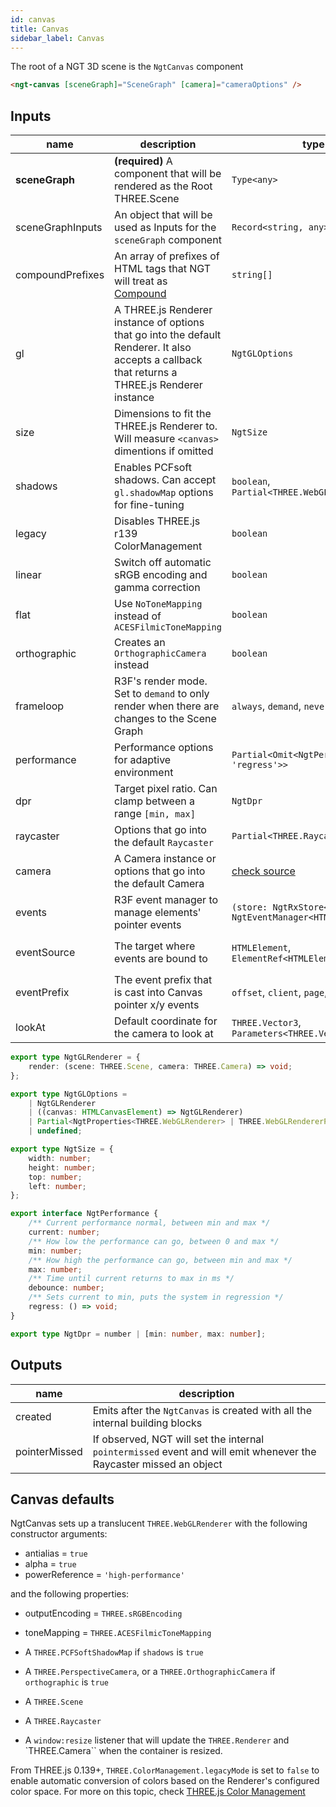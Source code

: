 ```yaml
---
id: canvas
title: Canvas
sidebar_label: Canvas
---
```


The root of a NGT 3D scene is the `NgtCanvas` component

```html
<ngt-canvas [sceneGraph]="SceneGraph" [camera]="cameraOptions" />
```

## Inputs

| name             | description                                                                                                                                     | type                                                                                                           | default                  |
| ---------------- | ----------------------------------------------------------------------------------------------------------------------------------------------- | -------------------------------------------------------------------------------------------------------------- | ------------------------ |
| **sceneGraph**   | **(required)** A component that will be rendered as the Root THREE.Scene                                                                        | `Type<any>`                                                                                                    |                          |
| sceneGraphInputs | An object that will be used as Inputs for the `sceneGraph` component                                                                            | `Record<string, any>`                                                                                          | `{}`                     |
| compoundPrefixes | An array of prefixes of HTML tags that NGT will treat as [Compound](../advanced/compound)                                                       | `string[]`                                                                                                     | `[]`                     |
| gl               | A THREE.js Renderer instance of options that go into the default Renderer. It also accepts a callback that returns a THREE.js Renderer instance | `NgtGLOptions`                                                                                                 | -                        |
| size             | Dimensions to fit the THREE.js Renderer to. Will measure `<canvas>` dimentions if omitted                                                       | `NgtSize`                                                                                                      | -                        |
| shadows          | Enables PCFsoft shadows. Can accept `gl.shadowMap` options for fine-tuning                                                                      | `boolean`, `Partial<THREE.WebGLShadowMap>`                                                                     | `false`                  |
| legacy           | Disables THREE.js r139 ColorManagement                                                                                                          | `boolean`                                                                                                      | `false`                  |
| linear           | Switch off automatic sRGB encoding and gamma correction                                                                                         | `boolean`                                                                                                      | `false`                  |
| flat             | Use `NoToneMapping` instead of `ACESFilmicToneMapping`                                                                                          | `boolean`                                                                                                      | `false`                  |
| orthographic     | Creates an `OrthographicCamera` instead                                                                                                         | `boolean`                                                                                                      | `false`                  |
| frameloop        | R3F's render mode. Set to `demand` to only render when there are changes to the Scene Graph                                                     | `always`, `demand`, `never`                                                                                    | `always`                 |
| performance      | Performance options for adaptive environment                                                                                                    | `Partial<Omit<NgtPerformance, 'regress'>>`                                                                     | -                        |
| dpr              | Target pixel ratio. Can clamp between a range `[min, max]`                                                                                      | `NgtDpr`                                                                                                       | `[1, 2]`                 |
| raycaster        | Options that go into the default `Raycaster`                                                                                                    | `Partial<THREE.Raycaster>`                                                                                     | -                        |
| camera           | A Camera instance or options that go into the default Camera                                                                                    | [check source](https://github.com/angular-threejs/angular-three/blob/main/libs/angular-three/src/lib/types.ts) | -                        |
| events           | R3F event manager to manage elements' pointer events                                                                                            | `(store: NgtRxStore<NgtState>) => NgtEventManager<HTMLElement>`                                                | -                        |
| eventSource      | The target where events are bound to                                                                                                            | `HTMLElement`, `ElementRef<HTMLElement>`                                                                       | `NgtCanvas` host element |
| eventPrefix      | The event prefix that is cast into Canvas pointer x/y events                                                                                    | `offset`, `client`, `page`, `layer`, `screen`                                                                  | `offset`                 |
| lookAt           | Default coordinate for the camera to look at                                                                                                    | `THREE.Vector3`, `Parameters<THREE.Vector3['set']>`                                                            | -                        |

```ts
export type NgtGLRenderer = {
    render: (scene: THREE.Scene, camera: THREE.Camera) => void;
};

export type NgtGLOptions =
    | NgtGLRenderer
    | ((canvas: HTMLCanvasElement) => NgtGLRenderer)
    | Partial<NgtProperties<THREE.WebGLRenderer> | THREE.WebGLRendererParameters>
    | undefined;

export type NgtSize = {
    width: number;
    height: number;
    top: number;
    left: number;
};

export interface NgtPerformance {
    /** Current performance normal, between min and max */
    current: number;
    /** How low the performance can go, between 0 and max */
    min: number;
    /** How high the performance can go, between min and max */
    max: number;
    /** Time until current returns to max in ms */
    debounce: number;
    /** Sets current to min, puts the system in regression */
    regress: () => void;
}

export type NgtDpr = number | [min: number, max: number];
```

## Outputs

| name          | description                                                                                                        |
| ------------- | ------------------------------------------------------------------------------------------------------------------ |
| created       | Emits after the `NgtCanvas` is created with all the internal building blocks                                       |
| pointerMissed | If observed, NGT will set the internal `pointermissed` event and will emit whenever the Raycaster missed an object |

## Canvas defaults

NgtCanvas sets up a translucent `THREE.WebGLRenderer` with the following constructor arguments:

-   antialias = `true`
-   alpha = `true`
-   powerReference = `'high-performance'`

and the following properties:

-   outputEncoding = `THREE.sRGBEncoding`
-   toneMapping = `THREE.ACESFilmicToneMapping`

-   A `THREE.PCFSoftShadowMap` if `shadows` is `true`
-   A `THREE.PerspectiveCamera`, or a `THREE.OrthographicCamera` if `orthographic` is `true`
-   A `THREE.Scene`
-   A `THREE.Raycaster`
-   A `window:resize` listener that will update the `THREE.Renderer` and `THREE.Camera`` when the container is resized.

From THREE.js 0.139+, `THREE.ColorManagement.legacyMode` is set to `false` to enable automatic conversion of colors
based on the Renderer's configured color space. For more on this topic, check [THREE.js Color Management](https://threejs.org/docs/#manual/en/introduction/Color-management)
